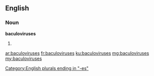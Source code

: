==English==

===Noun===
'''baculoviruses'''

# {{plural of|baculovirus}}

[[Category:English plurals ending in "-es"]]

[[ar:baculoviruses]]
[[fr:baculoviruses]]
[[ku:baculoviruses]]
[[mg:baculoviruses]]
[[my:baculoviruses]]